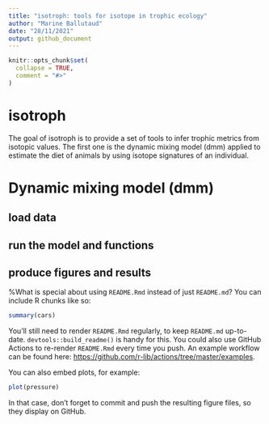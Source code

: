 ```yaml
---
title: "isotroph: tools for isotope in trophic ecology"
author: "Marine Ballutaud"
date: "28/11/2021"
output: github_document
---
```


<!-- README.md is generated from README.Rmd. Please edit that file -->

```r
knitr::opts_chunk$set(
  collapse = TRUE,
  comment = "#>"
)
```

# isotroph

<!-- badges: start -->
<!-- badges: end -->

The goal of isotroph is to provide a set of tools to infer trophic metrics from isotopic values.
The first one is the dynamic mixing model (dmm) applied to estimate the diet of animals by using isotope signatures of an individual.

# Dynamic mixing model (dmm)
## load data
## run the model and functions
## produce figures and results

%What is special about using `README.Rmd` instead of just `README.md`? You can include R chunks like so:

```r
summary(cars)
```

You'll still need to render `README.Rmd` regularly, to keep `README.md` up-to-date. `devtools::build_readme()` is handy for this. You could also use GitHub Actions to re-render `README.Rmd` every time you push. An example workflow can be found here: <https://github.com/r-lib/actions/tree/master/examples>.

You can also embed plots, for example:

```r
plot(pressure)
```

In that case, don't forget to commit and push the resulting figure files, so they display on GitHub.
